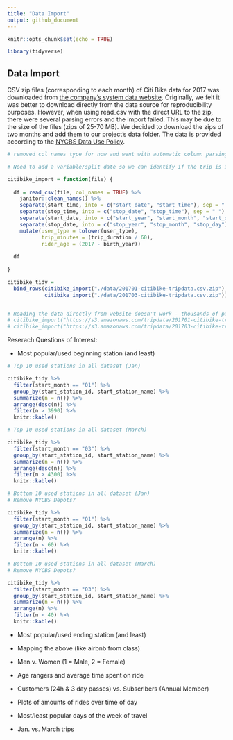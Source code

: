 ```yaml
---
title: "Data Import"
output: github_document
---
```


```r
knitr::opts_chunk$set(echo = TRUE)

library(tidyverse)
```

## Data Import

CSV zip files (corresponding to each month) of Citi Bike data for 2017 was downloaded from [the company's system data website](https://s3.amazonaws.com/tripdata/index.html). Originally, we felt it was better to download directly from the data source for reproducibility purposes. However, when using read_csv with the direct URL to the zip, there were several parsing errors and the import failed. This may be due to the size of the files (zips of 25-70 MB). We decided to download the zips of two months and add them to our project's data folder. The data is provided according to the [NYCBS Data Use Policy](https://www.citibikenyc.com/data-sharing-policy). 

```r
# removed col names type for now and went with automatic column parsing which seemed to work  well

# Need to add a variable/split date so we can identify if the trip is in the January or March dataset 

citibike_import = function(file) {
  
  df = read_csv(file, col_names = TRUE) %>%
    janitor::clean_names() %>% 
    separate(start_time, into = c("start_date", "start_time"), sep = " ") %>% 
    separate(stop_time, into = c("stop_date", "stop_time"), sep = " ") %>% 
    separate(start_date, into = c("start_year", "start_month", "start_day"), sep = "-") %>% 
    separate(stop_date, into = c("stop_year", "stop_month", "stop_day"), sep = "-") %>% 
    mutate(user_type = tolower(user_type),
           trip_minutes = (trip_duration / 60),
           rider_age = (2017 - birth_year))
    
  df
  
}

citibike_tidy = 
  bind_rows(citibike_import("./data/201701-citibike-tripdata.csv.zip"),
            citibike_import("./data/201703-citibike-tripdata.csv.zip"))


# Reading the data directly from website doesn't work - thousands of parsing failures, even with auto parsing and when specifing column parsing in function
# citibike_import("https://s3.amazonaws.com/tripdata/201701-citibike-tripdata.csv.zip"),
# citibike_import("https://s3.amazonaws.com/tripdata/201703-citibike-tripdata.csv.zip"))
```

Reserach Questions of Interest:

* Most popular/used beginning station (and least)

```r
# Top 10 used stations in all dataset (Jan)

citibike_tidy %>% 
  filter(start_month == "01") %>% 
  group_by(start_station_id, start_station_name) %>% 
  summarize(n = n()) %>% 
  arrange(desc(n)) %>% 
  filter(n > 3990) %>% 
  knitr::kable()

# Top 10 used stations in all dataset (March)

citibike_tidy %>% 
  filter(start_month == "03") %>% 
  group_by(start_station_id, start_station_name) %>% 
  summarize(n = n()) %>% 
  arrange(desc(n)) %>% 
  filter(n > 4300) %>% 
  knitr::kable()

# Bottom 10 used stations in all dataset (Jan)
# Remove NYCBS Depots? 

citibike_tidy %>% 
  filter(start_month == "01") %>% 
  group_by(start_station_id, start_station_name) %>% 
  summarize(n = n()) %>% 
  arrange(n) %>% 
  filter(n < 60) %>% 
  knitr::kable()

# Bottom 10 used stations in all dataset (March)
# Remove NYCBS Depots? 

citibike_tidy %>% 
  filter(start_month == "03") %>% 
  group_by(start_station_id, start_station_name) %>% 
  summarize(n = n()) %>% 
  arrange(n) %>% 
  filter(n < 40) %>% 
  knitr::kable()

```


* Most popular/used ending station (and least)

* Mapping the above (like airbnb from class)

* Men v. Women (1 = Male, 2 = Female)

* Age rangers and average time spent on ride

* Customers (24h & 3 day passes) vs. Subscribers (Annual Member)

* Plots of amounts of rides over time of day 

* Most/least popular days of the week of travel 

* Jan. vs. March trips


